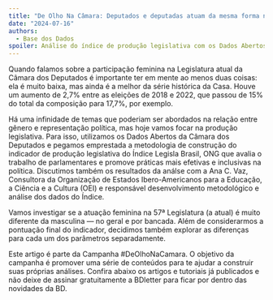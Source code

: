 ```yaml
---
title: "De Olho Na Câmara: Deputados e deputadas atuam da mesma forma no parlamento?"
date: "2024-07-16"
authors:
  - Base dos Dados
spoiler: Análise do índice de produção legislativa com os Dados Abertos da Câmara por gênero e bancada
---
```


Quando falamos sobre a participação feminina na Legislatura atual da Câmara dos Deputados é importante ter em mente ao menos duas coisas: ela é muito baixa, mas ainda é a melhor da série histórica da Casa. Houve um aumento de 2,7% entre as eleições de 2018 e 2022, que passou de 15% do total da composição para 17,7%, por exemplo.

Há uma infinidade de temas que poderiam ser abordados na relação entre gênero e representação política, mas hoje vamos focar na produção legislativa. Para isso, utilizamos os Dados Abertos da Câmara dos Deputados e pegamos emprestada a metodologia de construção do indicador de produção legislativa do Índice Legisla Brasil, ONG que avalia o trabalho de parlamentares e promove práticas mais efetivas e inclusivas na política. Discutimos também os resultados da análse com a Ana C. Vaz, Consultora da Organização de Estados Ibero-Americanos para a Educação, a Ciência e a Cultura (OEI) e responsável desenvolvimento metodológico e análise dos dados do Índice.

Vamos investigar se a atuação feminina na 57ª Legislatura (a atual) é muito diferente da masculina — no geral e por bancada. Além de considerarmos a pontuação final do indicador, decidimos também explorar as diferenças para cada um dos parâmetros separadamente.

Este artigo é parte da Campanha #DeOlhoNaCamara. O objetivo da campanha é promover uma série de conteúdos para te ajudar a construir suas próprias análises. Confira abaixo os artigos e tutoriais já publicados e não deixe de assinar gratuitamente a BDletter para ficar por dentro das novidades da BD.

